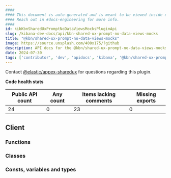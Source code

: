 ```yaml
---
####
#### This document is auto-generated and is meant to be viewed inside our experimental, new docs system.
#### Reach out in #docs-engineering for more info.
####
id: kibKbnSharedUxPromptNoDataViewsMocksPluginApi
slug: /kibana-dev-docs/api/kbn-shared-ux-prompt-no-data-views-mocks
title: "@kbn/shared-ux-prompt-no-data-views-mocks"
image: https://source.unsplash.com/400x175/?github
description: API docs for the @kbn/shared-ux-prompt-no-data-views-mocks plugin
date: 2024-07-30
tags: ['contributor', 'dev', 'apidocs', 'kibana', '@kbn/shared-ux-prompt-no-data-views-mocks']
---
```




Contact [@elastic/appex-sharedux](https://github.com/orgs/elastic/teams/appex-sharedux) for questions regarding this plugin.

**Code health stats**

| Public API count  | Any count | Items lacking comments | Missing exports |
|-------------------|-----------|------------------------|-----------------|
| 24 | 0 | 23 | 0 |

## Client

### Functions
<DocDefinitionList data={kbnSharedUxPromptNoDataViewsMocksObj.client.functions}/>

### Classes
<DocDefinitionList data={kbnSharedUxPromptNoDataViewsMocksObj.client.classes}/>

### Consts, variables and types
<DocDefinitionList data={kbnSharedUxPromptNoDataViewsMocksObj.client.misc}/>

